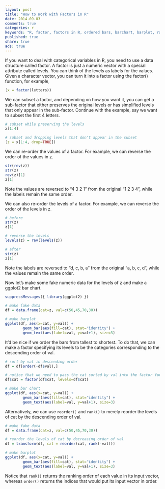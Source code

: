 ```yaml
---
layout: post
title: "How to Work with Factors in R"
date: 2014-09-03 
comments: true
categories: r
keywords: "R, factor, factors in R, ordered bars, barchart, barplot, rank, order"
published: true
share: true
ads: true
---
```


If you want to deal with categorical variables in R, you need to use a data structure called factor. A factor is just a numeric vector with a special attribute called levels. You can think of the levels as labels for the values. Given a character vector, you can turn it into a factor using the factor() function, for example,
```r
(x = factor(letters))
```

We can subset a factor, and depending on how you want it, you can get a sub-factor that either preserves the original levels or has simplified levels that only appear in the sub-factor. Continue with the example, say we want to subset the first 4 letters. 
```r
# subset while preserving the levels
x[1:4]

# subset and dropping levels that don't appear in the subset
(z = x[1:4, drop=TRUE])
```

We can re-order the values of a factor. For example, we can reverse the order of the values in z.
```r
str(rev(z))
str(z)
rev(z)[1]
z[1]
```
Note the values are reversed to “4 3 2 1” from the original “1 2 3 4”, while the labels remain the same order.

We can also re-order the levels of a factor. For example, we can reverse the order of the levels in z.
```r
# before
str(z)
z[1]

# reverse the levels
levels(z) = rev(levels(z))

# after
str(z)
z[1]
```
Note the labels are reversed to “d, c, b, a” from the original “a, b, c, d”, while the values remain the same order. 

Now let's make some fake numeric data for the levels of z and make a ggplot2 bar chart. 
```r
suppressMessages({ library(ggplot2) })

# make fake data
df = data.frame(cat=z, val=c(50,45,70,30))

# make barplot
ggplot(df, aes(x=cat, y=val)) +
        geom_bar(aes(fill=cat), stat="identity") +
        geom_text(aes(label=val, y=val+1), size=3)
```

It'd be nice if we order the bars from tallest to shortest. To do that, we can make a factor specifying its levels to be the categories corresponding to the descending order of val. 
```r
# sort by val in descending order
df = df[order(-df$val),]

# notice that we need to pass the cat sorted by val into the factor function
df$cat = factor(df$cat, levels=df$cat)

# make bar chart
ggplot(df, aes(x=cat, y=val)) +
        geom_bar(aes(fill=cat), stat="identity") +
        geom_text(aes(label=val, y=val+1), size=3)

```

Alternatively, we can use `reorder()` and `rank()` to merely reorder the levels of cat by the descending order of val.
```r
# make fake data
df = data.frame(cat=z, val=c(50,45,70,30))

# reorder the levels of cat by decreasing order of val
df = transform(df, cat = reorder(cat, rank(-val)))

# make barplot
ggplot(df, aes(x=cat, y=val)) +
        geom_bar(aes(fill=cat), stat="identity") +
        geom_text(aes(label=val, y=val+1), size=3)
```

Notice that `rank()` returns the ranking order of each value in its input vector, whereas `order()` returns the indices that would put its input vector in order.
